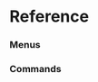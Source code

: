 # Reference


### Menus
<ul className='grid grid-cols-1 md:grid-cols-2 lg:grid-cols-3 xl:grid-cols-4 gap-4 -ml-6'><ReferenceCard
    title="crypto"
    description="search, price, historical"
    url="reference/crypto"
/><ReferenceCard
    title="economy"
    description="gdp, calendar, risk_premium, cpi, nominal, forecast, real"
    url="reference/economy"
/><ReferenceCard
    title="derivatives"
    description="options, unusual, chains"
    url="reference/derivatives"
/><ReferenceCard
    title="news"
    description="company, world"
    url="reference/news"
/><ReferenceCard
    title="fixedincome"
    description="corporate, rate, government, sofr, spreads, spot_rates, commercial_paper, ice_bofa, hqm, moody,..."
    url="reference/fixedincome"
/><ReferenceCard
    title="equity"
    description="search, calendar, estimates, discovery, fundamental, ownership, price, darkpool, shorts, compare,..."
    url="reference/equity"
/><ReferenceCard
    title="index"
    description="available, constituents, market"
    url="reference/index"
/><ReferenceCard
    title="etf"
    description="search, discovery, holdings, info, sectors, holdings_date, holdings_performance, countries,..."
    url="reference/etf"
/><ReferenceCard
    title="currency"
    description="search, price, historical"
    url="reference/currency"
/><ReferenceCard
    title="regulators"
    description="sec, cftc, schema_files, sic_search, symbol_map, institutions_search, cik_map, rss_litigation"
    url="reference/regulators"
/>
</ul>

### Commands
<ul className='grid grid-cols-1 md:grid-cols-2 lg:grid-cols-3 xl:grid-cols-4 gap-4 -ml-6'><ReferenceCard
    title="last"
    description="Get latest data point by providing symbol and field tag."
    url="reference/last"
    command
/><ReferenceCard
    title="hist"
    description="Get historical data by providing symbol and field tag."
    url="reference/hist"
    command
/>
</ul>
